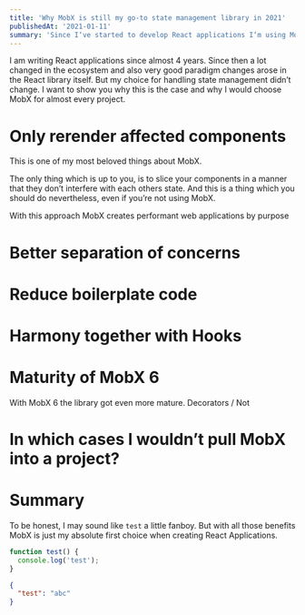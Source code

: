 ```yaml
---
title: 'Why MobX is still my go-to state management library in 2021'
publishedAt: '2021-01-11'
summary: 'Since I‘ve started to develop React applications I‘m using MobX as state management library. I show you why this is still the case in 2021.'
---
```


<MainImage src="/images/blog/mobx-2021.png" width="700" height="350" />

I am writing React applications since almost 4 years. Since then a lot changed in the ecosystem and also very good paradigm changes arose in the React library itself. But my choice for handling state management didn’t change. I want to show you why this is the case and why I would choose MobX for almost every project.

# Only rerender affected components

This is one of my most beloved things about MobX.

The only thing which is up to you, is to slice your components in a manner that they don’t interfere with each others state. And this is a thing which you should do nevertheless, even if you’re not using MobX.

With this approach MobX creates performant web applications by purpose

# Better separation of concerns

# Reduce boilerplate code

# Harmony together with Hooks

# Maturity of MobX 6

With MobX 6 the library got even more mature. Decorators / Not

# In which cases I wouldn’t pull MobX into a project?

# Summary

To be honest, I may sound like `test` a little fanboy. But with all those benefits MobX is just my absolute first choice when creating React Applications.

```js
function test() {
  console.log('test');
}
```

```js:package.json
{
  "test": "abc"
}
```
